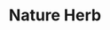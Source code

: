 ---
title: "Nature Herb"
meta_title: "Nature Herb craft"
description: "Craft de Nature Herb"
rank: "d"
draft: false
name: "Nature Herb"
recipe_img: "https://wiki.pokexgames.com/images/d/d8/Nature_Herb.png"
level: 26
craft_time: 600
result: 1
value_npc: 1
ingredients:
  - name: "Leaves"
    quantity: 20
    item_img: "https://wiki.pokexgames.com/images/f/f1/Leaves.png"
    value_npc: 1
  - name: "Seed"
    quantity: 260
    item_img: "https://wiki.pokexgames.com/images/2/2e/Seed.png"
    value_npc: 1
  - name: "Pure Grass"
    quantity: 200
    item_img: "https://wiki.pokexgames.com/images/b/bc/Pure_Grass.png"
    value_npc: 1
---